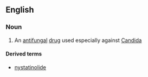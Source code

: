 ==English==

===Noun===
{{wikipedia}}
{{en-noun|-|s}}

# An [[antifungal]] [[drug]] used especially against [[Candida]]

====Derived terms====
* [[nystatinolide]]